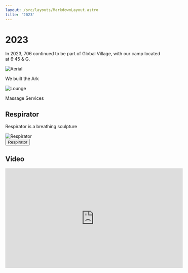 ```yaml
---
layout: /src/layouts/MarkdownLayout.astro
title: '2023'
---
```


# 2023

In 2023, 706 continued to be part of Global Village, with our camp located at 6:45 & G.

<img src={aerial.src} alt="Aerial" class="w-4/5 mx-auto" />

We built the Ark

<img src={lounge.src} alt="Lounge" class="w-4/5 mx-auto" />

Massage Services


## Respirator

Respirator is a breathing sculpture

<img src={respirator.src} alt="Respirator" class="w-4/5 mx-auto" />

<div class="flex justify-center">
    <button onclick={`window.location.href='2023/respirator'`} class="btn btn-active btn-accent btn-lg btn-wide">
        Respirator
    </button>
</div>

## Video

<div class="flex justify-center">
    <iframe width="560" height="315" src="https://www.youtube-nocookie.com/embed/nFymN0BdZqA?si=5Nn_SacYTE5uvsO6" title="YouTube video player" frameborder="0" allow="accelerometer; autoplay; clipboard-write; encrypted-media; gyroscope; picture-in-picture; web-share" referrerpolicy="strict-origin-when-cross-origin" allowfullscreen></iframe>
</div>
